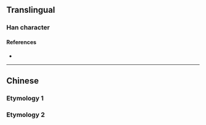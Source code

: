 {{also|廢|廃}}
{{character info}}
==Translingual==
{{Han simplified forms|廢|廃|废}}

===Han character===
{{Han char|rn=53|rad=广|as=05|sn=8|four=|canj=IIVE|ids=⿸广发}}

====References====
* {{Han ref|kx=0345.081|hdz=20880.030|uh=5E9F|ud=24223}}

----

==Chinese==
===Etymology 1===
{{zh-see|廢}}

===Etymology 2===
{{zh-see|癈}}